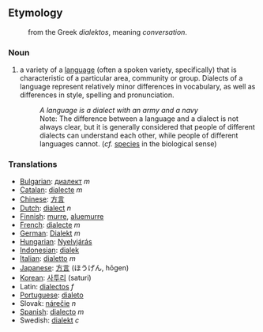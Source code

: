 ==Etymology==
:from the Greek ''dialektos'', meaning ''conversation''.

===Noun===
#a variety of a [[language]] (often a spoken variety, specifically) that is characteristic of a particular area, community or group. Dialects of a language represent relatively minor differences in vocabulary, as well as differences in style, spelling and pronunciation.
#: '' A language is a dialect with an army and a navy''
#:Note: The difference between a language and a dialect is not always clear, but it is generally considered that people of different dialects can understand each other, while people of different languages cannot. (''cf.'' [[species]] in the biological sense)

===Translations===
*[[Bulgarian]]: [[диалект]] ''m''
*[[Catalan]]: [[dialecte]] ''m''
*[[Chinese]]: [[方言]]
*[[Dutch]]: [[dialect]] ''n''
*[[Finnish]]: [[murre]], [[aluemurre]]
*[[French]]: [[dialecte]] ''m''
*[[German]]: [[Dialekt]] ''m''
*[[Hungarian]]: [[Nyelvjárás]]
*[[Indonesian]]: [[dialek]]
*[[Italian]]: [[dialetto]] ''m''
*[[Japanese]]: [[方言]] (ほうげん, hōgen)
*[[Korean]]: [[사투리]] (saturi)
*Latin: [[dialectos]] ''f''
*[[Portuguese]]: [[dialeto]]
*Slovak: [[nárečie]] ''n''
*[[Spanish]]: [[dialecto]] ''m''
*Swedish: [[dialekt]] ''c''